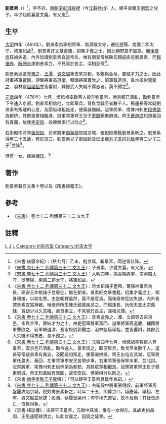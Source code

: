 '''劉景素'''（{{bd|452年||476年|8月13日|catIdx=L}}）<ref>《宋書·後廢帝紀》：〔秋七月〕乙未，剋京城，斬景素，同逆皆伏誅。</ref>，字不詳，[[南朝宋|南朝宋]][[彭城|彭城]][[綏裡|綏裡]]（今[[江蘇|江蘇]][[徐州|徐州]]）人。建平宣簡王[[刘宏_(刘宋)|劉宏]]之兒子。年少起就喜愛文義，有父風<ref>《[[s:宋書/卷72|宋書 卷七十二 列傳第三十二 文九王]]》：子景素，少愛文義，有父風。</ref>。

==生平==
[[大明_(劉宋)|大明]]四年（460年），劉景素為寧朔將軍、南濟陰太守，遷徙歷陽、南譙二郡太守，將軍如故<ref>《[[s:宋書/卷72|宋書 卷七十二 列傳第三十二 文九王]]》：大明四年，為甯朔將軍、南濟陰太守，徙曆陽、南譙二郡太守，將軍如故。</ref>。劉景素好文章書籍，招集才義之士，因此朝野莫不屬意。而[[劉昱|後廢帝]]狂凶失道，內外皆謂劉景素宜當帝位，唯有劉昱母族陳氏親戚疾忌劉景素，而[[楊運長|楊運長]]、[[阮佃夫|阮佃夫]]慮劉景素立，不見容於長主，深相忌憚<ref>《[[s:宋書/卷72|宋書 卷七十二 列傳第三十二 文九王]]》：時太祖諸子盡殂，眾孫唯景素為長，建安王休祐諸子並廢徙，無在朝者。景素好文章書籍，招集才義之士，傾身禮接，以收名譽。由是朝野翕然，莫不屬意焉。而後廢帝狂凶失道，內外皆謂景素宜當神器，唯廢帝所生陳氏親戚疾忌之。而楊運長、阮佃夫並太宗舊隸，貪幼少以久其權，慮景素立，不見容於長主，深相忌憚。</ref>。

劉景素派遣[[季豫之|季豫之]]、[[王潭|王潭]]、[[賀文超|賀文超]]等去來京都，多贈與金帛，要結才力之士。因此冠軍將軍[[黃回|黃回]]、游擊將軍[[高道慶|高道慶]]、輔國將軍[[曹欣之|曹欣之]]、前軍[[韓道清|韓道清]]、長水校尉[[郭蘭之|郭蘭之]]、羽林監[[垣祗祖|垣祗祖]]並皆響附，其餘武人失職不得志者，莫不歸之<ref>《[[s:宋書/卷72|宋書 卷七十二 列傳第三十二 文九王]]》：景素遣豫之、潭、文超等去來京邑，多與金帛，要結才力之士。由是冠軍將軍黃回、遊擊將軍高道慶、輔國將軍曹欣之、前軍韓道清、長水校尉郭蘭之、羽林監垣祗祖，並皆響附，其餘武人失職不得志者，莫不歸之。</ref>。

[[元徽_(年号)|元徽]]四年（476年）七月，垣祗祖率數百人投奔劉景素，說京都已潰亂，勸劉景素下令速入京都。劉景素相信他，立即舉兵，背負戈戟至者數千人。楊運長等常疑劉景素有叛離的心意，及聞垣祗祖叛走，便纂嚴備辦。冠軍將軍、南豫州刺史[[段佛榮|段佛榮]]為都統，其餘眾軍相繼進。冠軍將軍齊王世子[[萧赜|萧赜]]鎮東府城。齊王[[蕭道成|蕭道成]]知道黃回有異圖，故使[[李安民_(南朝)|李安民]]、段佛榮俱行以防之<ref>《[[s:宋書/卷72|宋書 卷七十二 列傳第三十二 文九王]]》：元徽四年七月，垣祗祖率數百人奔景素，雲京邑已潰亂，勸令速入。景素信之，即便舉兵，負戈至者數千人。運長等常疑景素有異志，及聞祗祖叛走，便纂嚴備辦。齊王出屯玄武湖，冠軍將軍任農夫、黃回、左軍將軍李安民各領步軍，右軍將軍張保率水軍，並北討。冠軍將軍、南豫州刺史段佛榮為都統，其餘眾軍相繼進。冠軍將軍齊王世子鎮東府城。齊王知黃回有異圖，故使安民、佛榮俱行以防之。</ref>。

右衛殿中將軍[[張倪奴|張倪奴]]、前軍將軍[[周盤龍|周盤龍]]攻陷京城，張倪奴擒獲劉景素斬之。劉景素得年二十五歲，葬於京口。劉景素兒子劉延齡及已出继[[刘子鸾|刘子鸾]]的[[刘延年|刘延年]]等二少子三子<ref>《宋書·[[劉子鸞|始平孝敬王子鸞]]傳》：「可以建平王景素息延年為嗣。」</ref>並誅<ref>《[[s:宋書/卷72|宋書 卷七十二 列傳第三十二 文九王]]》：右衛殿中將軍張倪奴、前軍將軍周盤龍攻陷京城，倪奴禽景素斬之，時年二十五，即葬京口。垣慶延、祗祖、左暄、賀文超並伏誅；殷濔、蔡履徙梁州；何季穆先遷官，故不及禍；其餘皆逃亡，值赦得免。</ref>。

但有一女，嫁給[[褚球|褚球]]。<ref>《梁書·褚球傳》：宋建平王景素，元徽中誅滅，惟有一女得存。其故吏何昌珝、王思遠聞球清立，以此女妻之，因爲之延譽。</ref>

== 著作 ==
劉景素著有文集十卷以及《隋書經籍志》。

== 參考==
*《[[宋書|宋書]]》 卷七十二 列傳第三十二 文九王

==註釋==
{{reflist|2}}

[[Category:南北朝人|L]]
[[Category:劉姓|J]]
[[Category:徐州人|L]]
[[Category:刘宋宗室|Category:刘宋宗室]]
[[Category:刘宋太守|Category:刘宋太守]]